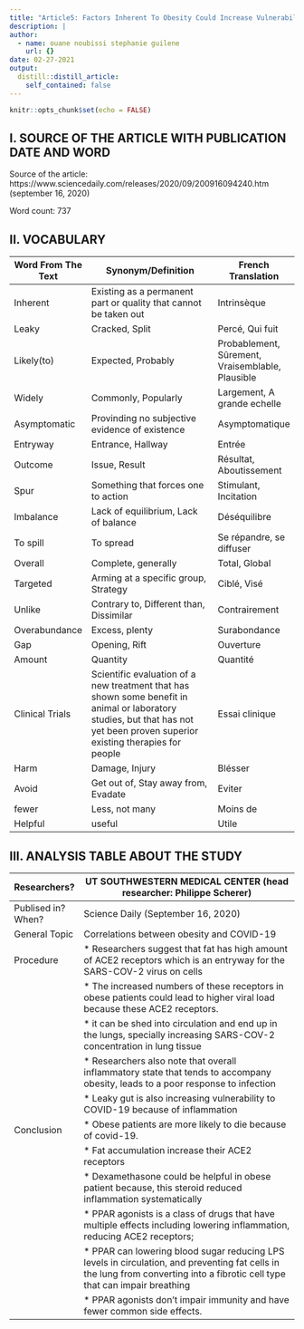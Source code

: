 ```yaml
---
title: "Article5: Factors Inherent To Obesity Could Increase Vulnerability To Covid-19"
description: |
author:
  - name: ouane noubissi stephanie guilene
    url: {}
date: 02-27-2021
output:
  distill::distill_article:
    self_contained: false
---
```


```r
knitr::opts_chunk$set(echo = FALSE)
```


## I. SOURCE OF THE ARTICLE WITH PUBLICATION DATE AND WORD

Source of the article: https://www.sciencedaily.com/releases/2020/09/200916094240.htm
(september 16, 2020)

Word count: 737

## II. VOCABULARY

| Word From The Text | Synonym/Definition                                                                                                                                                            | French Translation                               |
| ------------------ | ----------------------------------------------------------------------------------------------------------------------------------------------------------------------------- | ------------------------------------------------ |
| Inherent           | Existing as a permanent part or quality that cannot be taken out                                                                                                              | Intrinsèque                                      |
| Leaky              | Cracked, Split                                                                                                                                                                | Percé, Qui fuit                                  |
| Likely(to)         | Expected, Probably                                                                                                                                                            | Probablement, Sûrement, Vraisemblable, Plausible |
| Widely             | Commonly, Popularly                                                                                                                                                           | Largement, A grande  echelle                     |
| Asymptomatic       | Provinding no subjective evidence of existence                                                                                                                                | Asymptomatique                                   |
| Entryway           | Entrance, Hallway                                                                                                                                                             | Entrée                                           |
| Outcome            | Issue, Result                                                                                                                                                                 | Résultat, Aboutissement                          |
| Spur               | Something that forces one to action                                                                                                                                           | Stimulant, Incitation                            |
| Imbalance          | Lack of equilibrium, Lack of balance                                                                                                                                          | Déséquilibre                                     |
| To spill           | To spread                                                                                                                                                                     | Se répandre, se diffuser                         |
| Overall            | Complete, generally                                                                                                                                                           | Total, Global                                    |
| Targeted           | Arming at a specific group, Strategy                                                                                                                                          | Ciblé, Visé                                      |
| Unlike             | Contrary to, Different than, Dissimilar                                                                                                                                       | Contrairement                                    |
| Overabundance      | Excess, plenty                                                                                                                                                                | Surabondance                                     |
| Gap                | Opening, Rift                                                                                                                                                                 | Ouverture                                        |
| Amount             | Quantity                                                                                                                                                                      | Quantité                                         |
| Clinical Trials    | Scientific evaluation of a new treatment that has shown some benefit in animal or laboratory studies, but that has not yet been proven superior existing therapies for people | Essai clinique                                   |
| Harm               | Damage, Injury                                                                                                                                                                | Blésser                                          |
| Avoid              | Get out of, Stay away from, Evadate                                                                                                                                           | Eviter                                           |
| fewer              | Less, not many                                                                                                                                                                | Moins de                                         |
| Helpful            | useful                                                                                                                                                                        | Utile                                            |


## III. ANALYSIS TABLE ABOUT THE STUDY


| Researchers?       | UT SOUTHWESTERN MEDICAL CENTER  (head researcher: Philippe Scherer)                                                                                                            |
| ------------------ | ------------------------------------------------------------------------------------------------------------------------------------------------------------------------------ |
| Publised in? When? | Science Daily (September 16, 2020)                                                                                                                                             |
| General Topic      | Correlations between obesity and COVID-19                                                                                                                                      |
| Procedure          | *    Researchers suggest that fat has high amount of ACE2 receptors which is an entryway for the SARS-COV-2 virus on cells                                                     |
|                    | *  The increased numbers of these receptors in obese patients could lead to higher viral load because these ACE2 receptors.                                                    |
|                    | *  it  can be shed into circulation and end up in the lungs, specially increasing SARS-COV-2  concentration in lung tissue                                                     |
|                    | *  Researchers also note that overall inflammatory state that tends to accompany obesity, leads to a poor response to infection                                                |
|                    | *  Leaky gut is also increasing vulnerability to COVID-19 because of inflammation                                                                                              |
| Conclusion         | *  Obese patients are more likely to die because of covid-19.                                                                                                                  |
|                    | *  Fat accumulation increase their ACE2 receptors                                                                                                                              |
|                    | *  Dexamethasone could be helpful in obese patient because, this steroid reduced inflammation systematically                                                                   |
|                    | *  PPAR agonists is a class of drugs that have multiple effects including lowering inflammation, reducing ACE2 receptors;                                                      |
|                    |  *  PPAR can lowering blood sugar reducing LPS levels in circulation, and preventing fat cells in the lung from converting into a fibrotic cell type that can impair breathing |
|                    | *  PPAR agonists don't impair immunity and have fewer common side effects.                                                                                                     |
